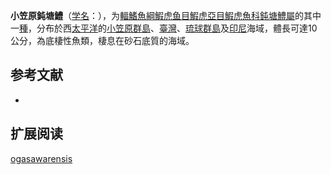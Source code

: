 {{Speciesbox 
| status = NE
| status_system = IUCN3.1
| status_ref = 
| taxon = Amblyeleotris ogasawarensis
| authority =  [[Yanagisawa|Yanagisawa]], 1978
| synonyms = 
}}

'''小笠原鈍塘鱧'''（[[学名|学名]]：{{lang|la|'''''Amblyeleotris ogasawarensis'''''}}），为[[輻鰭魚綱|輻鰭魚綱]][[鰕虎鱼目|鰕虎鱼目]][[鰕虎亞目|鰕虎亞目]][[鰕虎魚科|鰕虎魚科]][[鈍塘鱧屬|鈍塘鱧屬]]的其中一[[種|種]]，分布於西[[太平洋|太平洋]]的[[小笠原群島|小笠原群島]]、[[臺灣|臺灣]]、[[琉球群島|琉球群島]]及[[印尼|印尼]]海域，體長可達10公分，為底棲性魚類，棲息在砂石底質的海域。

== 参考文献 ==
*{{FishBase_species|genus=Amblyeleotris|species=ogasawarensis|year=2012|month=3}}

== 扩展阅读 ==
{{refbegin}}
{{wikispecies-inline|Amblyeleotris ogasawarensis|小笠原鈍塘鱧}}
{{refend}}
{{Taxonbar|from=Q2725201}}

[[Category:鈍塘鱧屬|ogasawarensis]]
